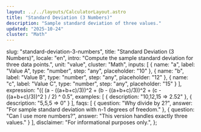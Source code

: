 ```yaml
---
layout: ../../layouts/CalculatorLayout.astro
title: "Standard Deviation (3 Numbers)"
description: "Sample standard deviation of three values."
updated: "2025-10-24"
cluster: "Math"
---
```


  slug: "standard-deviation-3-numbers",
  title: "Standard Deviation (3 Numbers)",
  locale: "en",
  intro: "Compute the sample standard deviation for three data points.",
  unit: "value",
  cluster: "Math",
  inputs: [
    { name: "a", label: "Value A", type: "number", step: "any", placeholder: "10" },
    { name: "b", label: "Value B", type: "number", step: "any", placeholder: "12" },
    { name: "c", label: "Value C", type: "number", step: "any", placeholder: "15" }
  ],
  expression: "(( (a - ((a+b+c)/3))^2 + (b - ((a+b+c)/3))^2 + (c - ((a+b+c)/3))^2 ) / 2) ^ 0.5",
  examples: [
    { description: "10,12,15 ⇒ 2.52" },
    { description: "5,5,5 ⇒ 0" }
  ],
  faqs: [
    { question: "Why divide by 2?", answer: "For sample standard deviation with n-1 degrees of freedom." },
    { question: "Can I use more numbers?", answer: "This version handles exactly three values." }
  ],
  disclaimer: "For informational purposes only.",
};

<Calculator schema={schema} />

